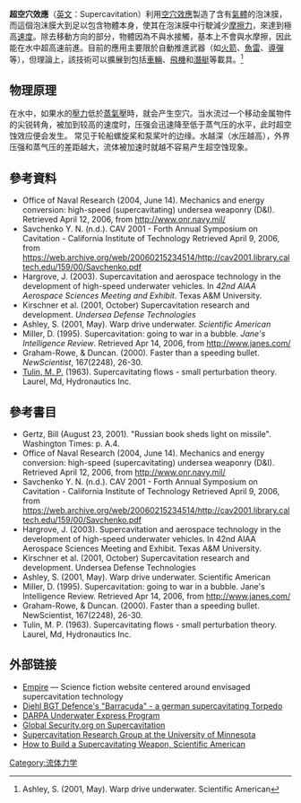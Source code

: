 {{expand|time=2011-10-17T14:32:17+00:00}}
{{Expand English|Supercavitation}}
'''超空穴效應'''（[[英文|英文]]：Supercavitation）利用[[空穴效應|空穴效應]]製造了含有[[氣體|氣體]]的泡沫膜，而這個泡沫膜大到足以包含物體本身，使其在泡沫膜中行駛減少[[摩擦力|摩擦力]]，來達到極高[[速度|速度]]。除去移動方向的部分，物體因為不與水接觸，基本上不會與水摩擦，因此能在水中超高速前進。目前的應用主要限於自動推進武器（如[[火箭|火箭]]、[[魚雷|魚雷]]、[[導彈|導彈]]等），但理論上，該技術可以擴展到包括[[車輛|車輛]]、[[飛機|飛機]]和[[潛艇|潛艇]]等載具。<ref>Ashley, S. (2001, May). Warp drive underwater. Scientific American</ref>

==物理原理==
在水中，如果水的[[壓力|壓力]]低於[[蒸氣壓|蒸氣壓]]時，就会产生空穴。当水流过一个移动金属物件的尖锐转角，被加到较高的速度时，压强会迅速降至低于蒸气压的水平，此时超空蚀效应便会发生。
常见于轮船螺旋桨和泵桨叶的边缘。水越深（水压越高），外界压强和蒸气压的差距越大，流体被加速时就越不容易产生超空蚀现象。

==參考資料==
<references />
*Office of Naval Research (2004, June 14). Mechanics and energy conversion: high-speed (supercavitating) undersea weaponry (D&I). Retrieved April 12, 2006, from http://www.onr.navy.mil/ {{Wayback|url=http://www.onr.navy.mil/ |date=20210503074430 }}
*Savchenko Y. N. (n.d.). CAV 2001 - Forth Annual Symposium on Cavitation - California Institute of Technology Retrieved April 9, 2006, from https://web.archive.org/web/20060215234514/http://cav2001.library.caltech.edu/159/00/Savchenko.pdf
*Hargrove, J. (2003). Supercavitation and aerospace technology in the development of high-speed underwater vehicles. In ''42nd AIAA Aerospace Sciences Meeting and Exhibit''. Texas A&M University.
*Kirschner et al. (2001, October) Supercavitation research and development. ''Undersea Defense Technologies''
*Ashley, S. (2001, May). Warp drive underwater. ''Scientific American''
*Miller, D. (1995). Supercavitation: going to war in a bubble. ''Jane's Intelligence Review''. Retrieved Apr 14, 2006, from http://www.janes.com/ {{Wayback|url=http://www.janes.com/ |date=20070228153854 }}
*Graham-Rowe, & Duncan. (2000). Faster than a speeding bullet. ''NewScientist'', 167(2248), 26-30.
*[[Marshall_P._Tulin|Tulin, M. P.]] (1963). Supercavitating flows - small perturbation theory. Laurel, Md, Hydronautics Inc.


==參考書目==
*Gertz, Bill (August 23, 2001). "Russian book sheds light on missile". Washington Times: p. A.4.  
*Office of Naval Research (2004, June 14). Mechanics and energy conversion: high-speed (supercavitating) undersea weaponry (D&I). Retrieved April 12, 2006, from http://www.onr.navy.mil/ {{Wayback|url=http://www.onr.navy.mil/ |date=20210503074430 }}
*Savchenko Y. N. (n.d.). CAV 2001 - Forth Annual Symposium on Cavitation - California Institute of Technology Retrieved April 9, 2006, from https://web.archive.org/web/20060215234514/http://cav2001.library.caltech.edu/159/00/Savchenko.pdf
*Hargrove, J. (2003). Supercavitation and aerospace technology in the development of high-speed underwater vehicles. In 42nd AIAA Aerospace Sciences Meeting and Exhibit. Texas A&M University.
*Kirschner et al. (2001, October) Supercavitation research and development. Undersea Defense Technologies
*Ashley, S. (2001, May). Warp drive underwater. Scientific American
*Miller, D. (1995). Supercavitation: going to war in a bubble. Jane's Intelligence Review. Retrieved Apr 14, 2006, from http://www.janes.com/ {{Wayback|url=http://www.janes.com/ |date=20070228153854 }}
*Graham-Rowe, & Duncan. (2000). Faster than a speeding bullet. NewScientist, 167(2248), 26-30.
*Tulin, M. P. (1963). Supercavitating flows - small perturbation theory. Laurel, Md, Hydronautics Inc.


==外部链接==
*[http://www.empirethefilm.com/html/empire_-_supercav_.html Empire]{{Wayback|url=http://www.empirethefilm.com/html/empire_-_supercav_.html |date=20081121175136 }} — Science fiction website centered around envisaged supercavitation technology
*[https://web.archive.org/web/20100418195217/http://www.diehl-bgt-defence.de/index.php?id=550&L=1 Diehl BGT Defence's "Barracuda" - a german supercavitating Torpedo]
*[https://web.archive.org/web/20061015182506/http://www.darpa.mil/sto/solicitations/underwaterexpress/ DARPA Underwater Express Program]
*[http://www.globalsecurity.org/military/systems/ship/systems/hsuw.htm Global Security.org on Supercavitation] {{Wayback|url=http://www.globalsecurity.org/military/systems/ship/systems/hsuw.htm |date=20170420125335 }}
*[http://www.aem.umn.edu/research/supercavitation/ Supercavitation Research Group at the University of Minnesota] {{Wayback|url=http://www.aem.umn.edu/research/supercavitation/ |date=20190618132153 }}
*[https://archive.today/20130201230609/http://www.sciam.com/article.cfm?id=how-to-build-a-supercavit&ref=sciam How to Build a Supercavitating Weapon, Scientific American]

[[Category:流体力学|Category:流体力学]]